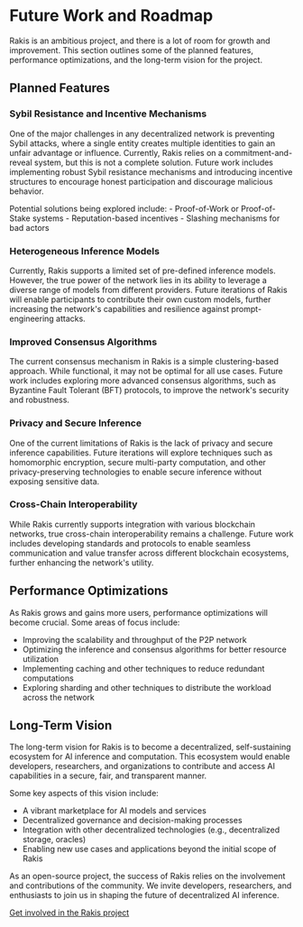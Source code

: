 
# Future Work and Roadmap

Rakis is an ambitious project, and there is a lot of room for growth and improvement. This section outlines some of the planned features, performance optimizations, and the long-term vision for the project.

## Planned Features

### Sybil Resistance and Incentive Mechanisms

One of the major challenges in any decentralized network is preventing Sybil attacks, where a single entity creates multiple identities to gain an unfair advantage or influence. Currently, Rakis relies on a commitment-and-reveal system, but this is not a complete solution. Future work includes implementing robust Sybil resistance mechanisms and introducing incentive structures to encourage honest participation and discourage malicious behavior.

<Callout>
Potential solutions being explored include:
- Proof-of-Work or Proof-of-Stake systems
- Reputation-based incentives
- Slashing mechanisms for bad actors
</Callout>

### Heterogeneous Inference Models

Currently, Rakis supports a limited set of pre-defined inference models. However, the true power of the network lies in its ability to leverage a diverse range of models from different providers. Future iterations of Rakis will enable participants to contribute their own custom models, further increasing the network's capabilities and resilience against prompt-engineering attacks.

### Improved Consensus Algorithms

The current consensus mechanism in Rakis is a simple clustering-based approach. While functional, it may not be optimal for all use cases. Future work includes exploring more advanced consensus algorithms, such as Byzantine Fault Tolerant (BFT) protocols, to improve the network's security and robustness.

### Privacy and Secure Inference

One of the current limitations of Rakis is the lack of privacy and secure inference capabilities. Future iterations will explore techniques such as homomorphic encryption, secure multi-party computation, and other privacy-preserving technologies to enable secure inference without exposing sensitive data.

### Cross-Chain Interoperability

While Rakis currently supports integration with various blockchain networks, true cross-chain interoperability remains a challenge. Future work includes developing standards and protocols to enable seamless communication and value transfer across different blockchain ecosystems, further enhancing the network's utility.

## Performance Optimizations

As Rakis grows and gains more users, performance optimizations will become crucial. Some areas of focus include:

- Improving the scalability and throughput of the P2P network
- Optimizing the inference and consensus algorithms for better resource utilization
- Implementing caching and other techniques to reduce redundant computations
- Exploring sharding and other techniques to distribute the workload across the network

## Long-Term Vision

The long-term vision for Rakis is to become a decentralized, self-sustaining ecosystem for AI inference and computation. This ecosystem would enable developers, researchers, and organizations to contribute and access AI capabilities in a secure, fair, and transparent manner.

Some key aspects of this vision include:

- A vibrant marketplace for AI models and services
- Decentralized governance and decision-making processes
- Integration with other decentralized technologies (e.g., decentralized storage, oracles)
- Enabling new use cases and applications beyond the initial scope of Rakis

<Callout>
As an open-source project, the success of Rakis relies on the involvement and contributions of the community. We invite developers, researchers, and enthusiasts to join us in shaping the future of decentralized AI inference.
</Callout>

[Get involved in the Rakis project](/contributing)